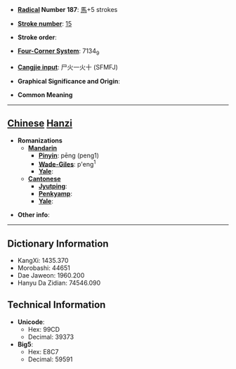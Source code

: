 * '''[[Wiktionary:Chinese radical index| Radical]] Number 187''': [[Wiktionary:Chinese radical index 馬|馬]]+5 strokes

* '''[[Wiktionary:Chinese total strokes index|Stroke number]]''': [[Wiktionary:Chinese total strokes index 15|15]]

* '''Stroke order''': 

* '''[[Wiktionary:Chinese four corner index|Four-Corner System]]''': 7134<sub>9</sub>

* '''[[Wiktionary:Chinese Cangjie index|Cangjie input]]''': 尸火一火十 (SFMFJ)

* '''Graphical Significance and Origin''': 

* '''Common Meaning'''

----

== [[Chinese]] [[Hanzi]] ==

* '''Romanizations'''
** '''[[Mandarin]]'''
*** '''[[Pinyin]]''': pēng (peng1)
*** '''[[Wade-Giles]]''': p'eng<sup>1</sup>
*** '''[[Yale]]''': 
** '''[[Cantonese]]'''
*** '''[[Jyutping]]''':
*** '''[[Penkyamp]]''': 
*** '''[[Yale]]''': 

* '''Other info''': 

----

== Dictionary Information ==

* KangXi: 1435.370
* Morobashi: 44651
* Dae Jaweon: 1960.200
* Hanyu Da Zidian: 74546.090

== Technical Information ==

* '''Unicode''':
** Hex: 99CD
** Decimal: 39373
* '''Big5''':
** Hex: E8C7
** Decimal: 59591